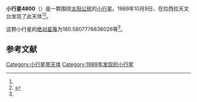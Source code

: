 {{Infobox planet
| bgcolour = #FFFFC0
| name = 4800
| symbol = 
| image = 
| caption = 
| discovery = yes
| discovery_ref = 
| discoverer = {{link-en|亨利·德波鸿诺|Henri Debehogne}}
| discovery_site = [[拉西拉天文台|拉西拉天文台]] 
| discovered = 1989年10月9日
| designations = yes
| mp_name = 
| named_after = 
| alt_names = 1989 TG17/ 1979 YG6 / 1984 UO4
| mp_category = [[主带小行星|主带小行星]]
| orbit_ref = <ref name="a">[http://ssd.jpl.nasa.gov/sbdb.cgi?sstr=4800 4800] {{Wayback|url=http://ssd.jpl.nasa.gov/sbdb.cgi?sstr=4800 |date=20201124010718 }}，小行星數據庫瀏覽器（JPL Small-Body Database Browser）－[[美国国家航空航天局|美国国家航空航天局]]喷气推进实验室</ref>
| epoch = 2456400.5 (2013年4月18日更新)
| aphelion = {{convert|3.326874671771152|AU|km|3|abbr=on|lk=out}}
| perihelion = {{convert|2.685494536034281|AU|km|3|abbr=on}}
| semimajor = {{convert|3.006184603902716|AU|km|3|abbr=on}}
| eccentricity = 0.106676771
| period = 1903.802515 [[日|日]]<br />5.21[[儒略年|儒略年]]
| avg_speed = 
| inclination = 10.29885491504414
| asc_node = 179.6515381313413
| mean_anomaly = 
| arg_peri = 180.5807776636026
| satellites = 
| physical_characteristics = yes
| dimensions = 
| mass = 
| density = 
| surface_grav = 
| escape_velocity = 
| sidereal_day = 
| axial_tilt = 
| pole_ecliptic_lat = 
| pole_ecliptic_lon = 
| albedo = 
| temperatures= 
| temp_name1 = 
| mean_temp_1 = 
| max_temp_1 = 
| temp_name2 = 
| max_temp_2 = 
| spectral_type = 
| abs_magnitude = 180.5807776636026
}}

'''小行星4800'''（{{lang-en|4800}}）是一颗围绕[[太阳|太阳]][[公转|公转]]的[[小行星|小行星]]。1989年10月9日，{{link-en|亨利·德波鸿诺|Henri Debehogne}}在拉西拉天文台发现了此天体<ref name="a" /><ref>{{cite news|title=小行星列表|url=http://cfa-www.harvard.edu/iau/lists/NumberedMPs.txt|accessdate=2013-07-08|newspaper=哈佛大学|archive-date=2008-05-17|archive-url=https://web.archive.org/web/20080517010638/http://cfa-www.harvard.edu/iau/lists/NumberedMPs.txt|dead-url=no}}</ref>。

这颗小行星的[[绝对星等|绝对星等]]为180.5807776636026等<ref name="a" />。

==参考文献==
{{reflist}}
{{Minor Planet Number|[[小行星4799|小行星4799]]|[[小行星4801|小行星4801]]}}

{{小天体}}

[[Category:小行星带天体|Category:小行星带天体]]
[[Category:1989年发现的小行星|Category:1989年发现的小行星]]

{{asteroid-stub}}